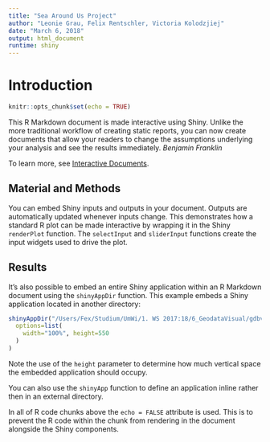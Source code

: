 ```yaml
---
title: "Sea Around Us Project"
author: "Leonie Grau, Felix Rentschler, Victoria Kolodzjiej"
date: "March 6, 2018"
output: html_document
runtime: shiny
---
```


# Introduction



```r
knitr::opts_chunk$set(echo = TRUE)
```

This R Markdown document is made interactive using Shiny. Unlike the more traditional workflow of creating static reports, you can now create documents that allow your readers to change the assumptions underlying your analysis and see the results immediately. <cite>Benjamin Franklin</cite>

To learn more, see [Interactive Documents](http://rmarkdown.rstudio.com/authoring_shiny.html).

## Material and Methods

You can embed Shiny inputs and outputs in your document. Outputs are automatically updated whenever inputs change.  This demonstrates how a standard R plot can be made interactive by wrapping it in the Shiny `renderPlot` function. The `selectInput` and `sliderInput` functions create the input widgets used to drive the plot.



## Results

It's also possible to embed an entire Shiny application within an R Markdown document using the `shinyAppDir` function. This example embeds a Shiny application located in another directory:

```r

shinyAppDir("/Users/Fex/Studium/UmWi/1. WS 2017:18/6_GeodataVisual/gdbv/",
  options=list(
    width="100%", height=550
  )
) 

```

Note the use of the `height` parameter to determine how much vertical space the embedded application should occupy.

You can also use the `shinyApp` function to define an application inline rather then in an external directory.

In all of R code chunks above the `echo = FALSE` attribute is used. This is to prevent the R code within the chunk from rendering in the document alongside the Shiny components.



